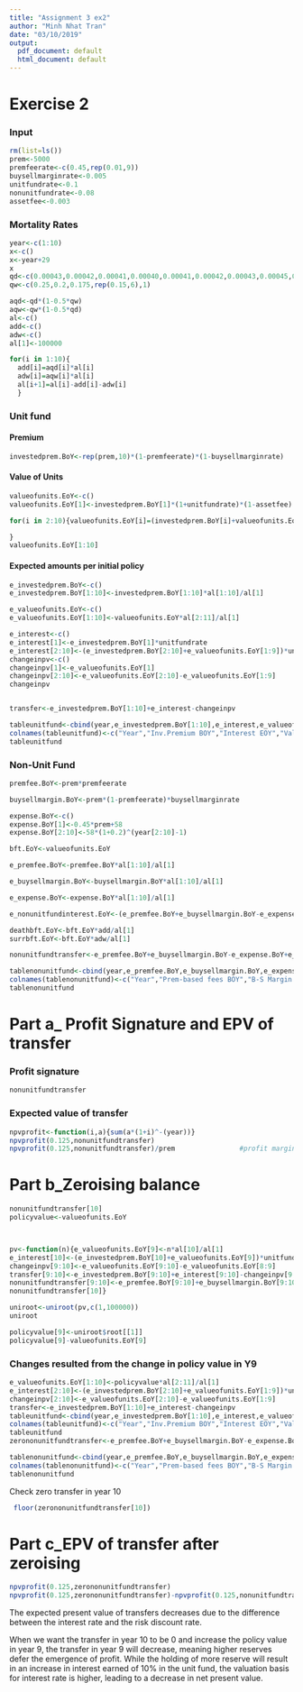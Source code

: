 ```yaml
---
title: "Assignment 3 ex2"
author: "Minh Nhat Tran"
date: "03/10/2019"
output:
  pdf_document: default
  html_document: default
---
```


# Exercise 2
### Input

```r
rm(list=ls())
prem<-5000
premfeerate<-c(0.45,rep(0.01,9))
buysellmarginrate<-0.005
unitfundrate<-0.1
nonunitfundrate<-0.08
assetfee<-0.003

```


### Mortality Rates
```r
year<-c(1:10)
x<-c()
x<-year+29
x
qd<-c(0.00043,0.00042,0.00041,0.00040,0.00041,0.00042,0.00043,0.00045,0.00049,0.00053)
qw<-c(0.25,0.2,0.175,rep(0.15,6),1)

aqd<-qd*(1-0.5*qw)
aqw<-qw*(1-0.5*qd)
al<-c()
add<-c()
adw<-c()
al[1]<-100000

for(i in 1:10){
  add[i]=aqd[i]*al[i]
  adw[i]=aqw[i]*al[i]
  al[i+1]=al[i]-add[i]-adw[i]
  }
```



### Unit fund
#### Premium
```r
investedprem.BoY<-rep(prem,10)*(1-premfeerate)*(1-buysellmarginrate)
```


#### Value of Units
```r
valueofunits.EoY<-c()
valueofunits.EoY[1]<-investedprem.BoY[1]*(1+unitfundrate)*(1-assetfee)

for(i in 2:10){valueofunits.EoY[i]=(investedprem.BoY[i]+valueofunits.EoY[i-1])*(1+unitfundrate)*(1-assetfee)

}
valueofunits.EoY[1:10]
```

#### Expected amounts per initial policy
```r
e_investedprem.BoY<-c()
e_investedprem.BoY[1:10]<-investedprem.BoY[1:10]*al[1:10]/al[1]

e_valueofunits.EoY<-c()
e_valueofunits.EoY[1:10]<-valueofunits.EoY*al[2:11]/al[1]

e_interest<-c()
e_interest[1]<-e_investedprem.BoY[1]*unitfundrate
e_interest[2:10]<-(e_investedprem.BoY[2:10]+e_valueofunits.EoY[1:9])*unitfundrate
changeinpv<-c()
changeinpv[1]<-e_valueofunits.EoY[1]
changeinpv[2:10]<-e_valueofunits.EoY[2:10]-e_valueofunits.EoY[1:9]
changeinpv


transfer<-e_investedprem.BoY[1:10]+e_interest-changeinpv

tableunitfund<-cbind(year,e_investedprem.BoY[1:10],e_interest,e_valueofunits.EoY,transfer)
colnames(tableunitfund)<-c("Year","Inv.Premium BOY","Interest EOY","Value.Unit EOY","Transfer EOY")
tableunitfund
```

### Non-Unit Fund
```r

premfee.BoY<-prem*premfeerate

buysellmargin.BoY<-prem*(1-premfeerate)*buysellmarginrate

expense.BoY<-c()
expense.BoY[1]<-0.45*prem+58
expense.BoY[2:10]<-58*(1+0.2)^(year[2:10]-1)

bft.EoY<-valueofunits.EoY

e_premfee.BoY<-premfee.BoY*al[1:10]/al[1]

e_buysellmargin.BoY<-buysellmargin.BoY*al[1:10]/al[1]

e_expense.BoY<-expense.BoY*al[1:10]/al[1]

e_nonunitfundinterest.EoY<-(e_premfee.BoY+e_buysellmargin.BoY-e_expense.BoY)*nonunitfundrate

deathbft.EoY<-bft.EoY*add/al[1]
surrbft.EoY<-bft.EoY*adw/al[1]

nonunitfundtransfer<-e_premfee.BoY+e_buysellmargin.BoY-e_expense.BoY+e_nonunitfundinterest.EoY+transfer-deathbft.EoY-surrbft.EoY

tablenonunitfund<-cbind(year,e_premfee.BoY,e_buysellmargin.BoY,e_expense.BoY,e_nonunitfundinterest.EoY,transfer,deathbft.EoY,surrbft.EoY,nonunitfundtransfer)
colnames(tablenonunitfund)<-c("Year","Prem-based fees BOY","B-S Margin BOY","Expenses BOY","Interest EOY","Transfer UnitFund EOY","Death Bft EOY","Surr Bft EOY","Transfer")
tablenonunitfund
```

# Part a_ Profit Signature and EPV of transfer
### Profit signature
```r
nonunitfundtransfer
```
### Expected value of transfer
```r
npvprofit<-function(i,a){sum(a*(1+i)^-(year))}
npvprofit(0.125,nonunitfundtransfer)
npvprofit(0.125,nonunitfundtransfer)/prem                #profit margin
```
 


# Part b_Zeroising balance

```r
nonunitfundtransfer[10]
policyvalue<-valueofunits.EoY



pv<-function(n){e_valueofunits.EoY[9]<-n*al[10]/al[1]
e_interest[10]<-(e_investedprem.BoY[10]+e_valueofunits.EoY[9])*unitfundrate
changeinpv[9:10]<-e_valueofunits.EoY[9:10]-e_valueofunits.EoY[8:9]
transfer[9:10]<-e_investedprem.BoY[9:10]+e_interest[9:10]-changeinpv[9:10]
nonunitfundtransfer[9:10]<-e_premfee.BoY[9:10]+e_buysellmargin.BoY[9:10]-e_expense.BoY[9:10]+e_nonunitfundinterest.EoY[9:10]+transfer[9:10]-deathbft.EoY[9:10]-surrbft.EoY[9:10]
nonunitfundtransfer[10]}

uniroot<-uniroot(pv,c(1,100000))
uniroot

policyvalue[9]<-uniroot$root[[1]]
policyvalue[9]-valueofunits.EoY[9]
```

### Changes resulted from the change in policy value in Y9
```r

e_valueofunits.EoY[1:10]<-policyvalue*al[2:11]/al[1]
e_interest[2:10]<-(e_investedprem.BoY[2:10]+e_valueofunits.EoY[1:9])*unitfundrate
changeinpv[2:10]<-e_valueofunits.EoY[2:10]-e_valueofunits.EoY[1:9]
transfer<-e_investedprem.BoY[1:10]+e_interest-changeinpv
tableunitfund<-cbind(year,e_investedprem.BoY[1:10],e_interest,e_valueofunits.EoY,transfer)
colnames(tableunitfund)<-c("Year","Inv.Premium BOY","Interest EOY","Value.Unit EOY","Transfer EOY")
tableunitfund
zerononunitfundtransfer<-e_premfee.BoY+e_buysellmargin.BoY-e_expense.BoY+e_nonunitfundinterest.EoY+transfer-deathbft.EoY-surrbft.EoY

tablenonunitfund<-cbind(year,e_premfee.BoY,e_buysellmargin.BoY,e_expense.BoY,e_nonunitfundinterest.EoY,transfer,deathbft.EoY,surrbft.EoY,zerononunitfundtransfer)
colnames(tablenonunitfund)<-c("Year","Prem-based fees BOY","B-S Margin BOY","Expenses BOY","Interest EOY","Transfer UnitFund EOY","Death Bft EOY","Surr Bft EOY","Transfer")
tablenonunitfund
```
 Check zero transfer in year 10
```r
 floor(zerononunitfundtransfer[10])

```

# Part c_EPV of transfer after zeroising
```r
npvprofit(0.125,zerononunitfundtransfer)
npvprofit(0.125,zerononunitfundtransfer)-npvprofit(0.125,nonunitfundtransfer)
```
 The expected present value of transfers decreases due to the difference between the interest rate and the risk discount rate.
  
 When we want the transfer in year 10 to be 0 and increase the policy value in year 9, the transfer in year 9 will decrease, meaning higher reserves defer the emergence of profit. While the holding of more reserve will result in an increase in interest earned of 10% in the unit fund, the valuation basis for interest rate is higher, leading to a decrease in net present value.




